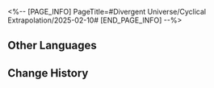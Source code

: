 <%-- [PAGE_INFO]
PageTitle=#Divergent Universe/Cyclical Extrapolation/2025-02-10#
[END_PAGE_INFO] --%>
{{Event
|name              = Cyclical Extrapolation: Special Allure
|image             = Event Cyclical Extrapolation Special Allure.png
|type              = Cyclical Extrapolation
|time_known        = yes
|time_start        = 2025-02-10 04:00:00
|time_end          = 2025-02-17 03:59:59
}}

{{Cyclical Extrapolation
|boons      = 
|curios     = The Story Presently
|equations  = Molten Knight;; Court of Homogeneity;; Departing Wanderer;; Starcrusher Worker
|trailblaze = 
|rewards    = Relic Remains*30; Lost Crystal*3
|boss_1_1   = Automaton Grizzly; Abundance Sprite: Malefic Ape; Dreamjolt Troupe's Sweet Gorilla; "Tomorrow in Harmonious Chords"; "Present Inebriated in Revelry"
|boss_1_2   = Disciples of Sanctus Medicus: Shape Shifter (Bug); The Ascended (Bug); Abundance Sprite: Malefic Ape (Bug); Senior Staff: Team Leader (Bug); Aurumaton Spectral Envoy (Bug); Dreamjolt Troupe's Beyond Overcooked (Bug); Dreamjolt Troupe's Sweet Gorilla (Bug); "Past Confined and Caged" (Bug); "Tomorrow in Harmonious Chords" (Bug); "Present Inebriated in Revelry" (Bug)
|boss_2_1   = Automaton Grizzly (Bug); Abundance Sprite: Malefic Ape (Bug); Dreamjolt Troupe's Sweet Gorilla (Bug); "Tomorrow in Harmonious Chords" (Bug); "Present Inebriated in Revelry" (Bug)
|boss_2_2   = Svarog (Complete); Stellaron Hunter: Kafka (Complete); Abundant Ebon Deer (Complete); Cloud Knight Lieutenant: Yanqing (Complete); Memory Zone Meme "Something Unto Death" (Complete)
|boss_3     = Argenti (Complete)
|rules      = You will not obtain Equations after achieving victory in Boss Domains; Obtain this week's Preset Constructs upon entering the first plane
|root       = Divergent Universe: The Human Comedy
}}

==Other Languages==
{{Other Languages
|en   = Cyclical Extrapolation: Special Allure
|zhs  = 周期演算：招蜂引蝶
|zht  = 週期演算：招蜂引蝶
|ja   = 周期演算：甘い誘惑
|ko   = 주기 연산: 특별한 매력
|es   = Cálculo periódico: Atracción irresistible
|fr   = Calcul cyclique&nbsp;: Attraction spéciale
|ru   = Цикличное вычисление: Особое очарование
|th   = การคำนวณแบบรอบ: ล่อภู่ล่อแมลง
|vi   = Ngoại Suy Chu Kỳ: Thu Hút Ong Bướm
|de   = Zyklische Berechnung: Besondere Anziehung
|id   = Kalkulasi Siklus: Daya Tarik Khusus
|pt   = Extrapolação Cíclica: Fascínio Especial
}}

==Change History==
{{Change History|3.0}}